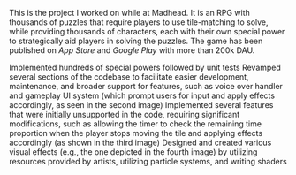 
This is the project I worked on while at Madhead. It is an RPG with thousands of puzzles that require players to use tile-matching to solve, while providing thousands of characters, each with their own special power to strategically aid players in solving the puzzles. The game has been published on *App Store* and *Google Play* with more than 200k DAU.

<ULItem>Implemented hundreds of special powers followed by unit tests</ULItem>
<ULItem>Revamped several sections of the codebase to facilitate easier development, maintenance, and broader support for features, such as voice over handler and gameplay UI system (which prompt users for input and apply effects accordingly, as seen in the second image)</ULItem>
<ULItem>Implemented several features that were initially unsupported in the code, requiring significant modifications, such as allowing the timer to check the remaining time proportion when the player stops moving the tile and applying effects accordingly (as shown in the third image)</ULItem>
<ULItem>Designed and created various visual effects (e.g., the one depicted in the fourth image) by utilizing resources provided by artists, utilizing particle systems, and writing shaders</ULItem>
